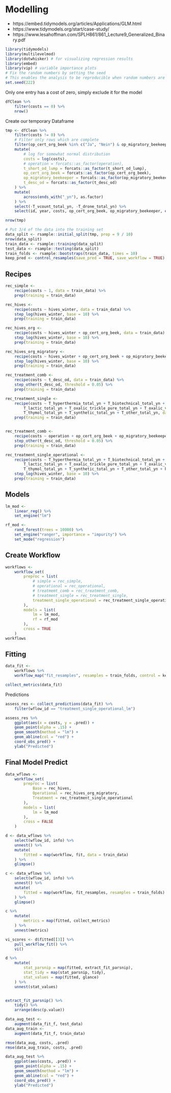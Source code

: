 # Modelling 

- https://embed.tidymodels.org/articles/Applications/GLM.html
- https://www.tidymodels.org/start/case-study/
- https://www.lesahoffman.com/SPLH861/861_Lecture9_Generalized_Binary.pdf

```r
library(tidymodels)
library(multilevelmod)
library(dotwhisker) # for visualizing regression results
library(embed)
library(vip) # variable importance plots
# Fix the random numbers by setting the seed
# This enables the analysis to be reproducible when random numbers are used
set.seed(222)
```

Only one entry has a cost of zero, simply exclude it for the model
```r
dfClean %>%
    filter(costs == 0) %>%
    nrow()
```

Create our temporary Dataframe

```r
tmp <- dfClean %>%
    filter(costs != 0) %>%
    # Filter only rows which are complete
    filter(op_cert_org_beek %in% c("Ja", "Nein") & op_migratory_beekeeper %in% c("Ja", "Nein")) %>%
    mutate(
        # log for somewhat normal distribution
        costs = log(costs),
        # operation = forcats::as_factor(operation),
        t_short_od_lump = forcats::as_factor(t_short_od_lump),
        op_cert_org_beek = forcats::as_factor(op_cert_org_beek),
        op_migratory_beekeeper = forcats::as_factor(op_migratory_beekeeper),
        t_desc_od = forcats::as_factor(t_desc_od)
    ) %>%
    mutate(
        across(ends_with("_yn"), as.factor)
    ) %>%
    select(-T_vcount_total_yn, -T_drone_total_yn) %>%
    select(id, year, costs, op_cert_org_beek, op_migratory_beekeeper, ends_with("_yn"), hives_winter, t_desc_od, district, state)

nrow(tmp)

# Put 3/4 of the data into the training set
data_split <- rsample::initial_split(tmp, prop = 9 / 10)
nrow(data_split)
train_data <- rsample::training(data_split)
test_data <- rsample::testing(data_split)
train_folds <- rsample::bootstraps(train_data, times = 10)
keep_pred <- control_resamples(save_pred = TRUE, save_workflow = TRUE)
```

## Recipes

```r
rec_simple <-
    recipe(costs ~ 1, data = train_data) %>%
    prep(training = train_data)

rec_hives <-
    recipe(costs ~ hives_winter, data = train_data) %>%
    step_log(hives_winter, base = 10) %>%
    prep(training = train_data)

rec_hives_org <-
    recipe(costs ~ hives_winter + op_cert_org_beek, data = train_data) %>%
    step_log(hives_winter, base = 10) %>%
    prep(training = train_data)

rec_hives_org_migratory <-
    recipe(costs ~ hives_winter + op_cert_org_beek + op_migratory_beekeeper, data = train_data) %>%
    step_log(hives_winter, base = 10) %>%
    prep(training = train_data)

rec_treatment_comb <-
    recipe(costs ~ t_desc_od, data = train_data) %>%
    step_other(t_desc_od, threshold = 0.05) %>%
    prep(training = train_data)

rec_treatment_single <-
    recipe(costs ~ T_hyperthermia_total_yn + T_biotechnical_total_yn + T_formic_short_total_yn + T_formic_long_total_yn +
        T_lactic_total_yn + T_oxalic_trickle_pure_total_yn + T_oxalic_vapo_total_yn + T_oxalic_trickle_mix_total_yn +
        T_thymol_total_yn + T_synthetic_total_yn + T_other_total_yn, data = train_data) %>%
    prep(training = train_data)


rec_treatment_comb <-
    recipe(costs ~ operation + op_cert_org_beek + op_migratory_beekeeper + t_desc_od, data = train_data) %>%
    step_other(t_desc_od, threshold = 0.05) %>%
    prep(training = train_data)

rec_treatment_single_operational <-
    recipe(costs ~ T_hyperthermia_total_yn + T_biotechnical_total_yn + T_formic_short_total_yn + T_formic_long_total_yn +
        T_lactic_total_yn + T_oxalic_trickle_pure_total_yn + T_oxalic_vapo_total_yn + T_oxalic_trickle_mix_total_yn +
        T_thymol_total_yn + T_synthetic_total_yn + T_other_total_yn + hives_winter + op_cert_org_beek + op_migratory_beekeeper, data = train_data) %>%
    step_log(hives_winter, base = 10) %>%
    prep(training = train_data)
```

## Models
```r
lm_mod <-
    linear_reg() %>%
    set_engine("lm")

rf_mod <-
    rand_forest(trees = 10000) %>%
    set_engine("ranger", importance = "impurity") %>%
    set_mode("regression")
```


## Create Workflow

```r
workflows <-
    workflow_set(
        preproc = list(
            # simple = rec_simple,
            # operational = rec_operational,
            # treatmemt_comb = rec_treatment_comb,
            # treatment_single = rec_treatment_single,
            treatment_single_operational = rec_treatment_single_operational
        ),
        models = list(
            lm = lm_mod,
            rf = rf_mod
        ),
        cross = TRUE
    )
workflows
```

## Fitting

```r
data_fit <-
    workflows %>%
    workflow_map("fit_resamples", resamples = train_folds, control = keep_pred, verbose = TRUE)
```

```r
collect_metrics(data_fit)
```

Predictions
```r
assess_res <- collect_predictions(data_fit) %>%
    filter(wflow_id == "treatment_single_operational_lm")
```

```r
assess_res %>%
    ggplot(aes(x = costs, y = .pred)) +
    geom_point(alpha = .15) +
    geom_smooth(method = "lm") +
    geom_abline(col = "red") +
    coord_obs_pred() +
    ylab("Predicted")
```

## Final Model Predict

```r

data_wflows <-
    workflow_set(
        preproc = list(
            Base = rec_hives,
            Operational = rec_hives_org_migratory,
            Treatment = rec_treatment_single_operational
        ),
        models = list(
            lm = lm_mod
        ),
        cross = FALSE
    )

d <- data_wflows %>%
    select(wflow_id, info) %>%
    unnest() %>%
    mutate(
        fitted = map(workflow, fit, data = train_data)
    ) %>%
    glimpse()

c <- data_wflows %>%
    select(wflow_id, info) %>%
    unnest() %>%
    mutate(
        fitted = map(workflow, fit_resamples, resamples = train_folds)
    ) %>%
    glimpse()

c %>%
    mutate(
        metrics = map(fitted, collect_metrics)
    ) %>%
    unnest(metrics)

vi_scores <- d$fitted[[3]] %>%
    pull_workflow_fit() %>%
    vi()

d %>%
    mutate(
        stat_parsnip = map(fitted, extract_fit_parsnip),
        stat_tidy = map(stat_parsnip, tidy),
        stat_values = map(fitted, glance)
    ) %>%
    unnest(stat_values)


extract_fit_parsnip() %>%
    tidy() %>%
    arrange(desc(p.value))

data_aug_test <-
    augment(data_fit_f, test_data)
data_aug_train <-
    augment(data_fit_f, train_data)

rmse(data_aug, costs, .pred)
rmse(data_aug_train, costs, .pred)
```

```r
data_aug_test %>%
    ggplot(aes(costs, .pred)) +
    geom_point(alpha = .15) +
    geom_smooth(method = "lm") +
    geom_abline(col = "red") +
    coord_obs_pred() +
    ylab("Predicted")
```

